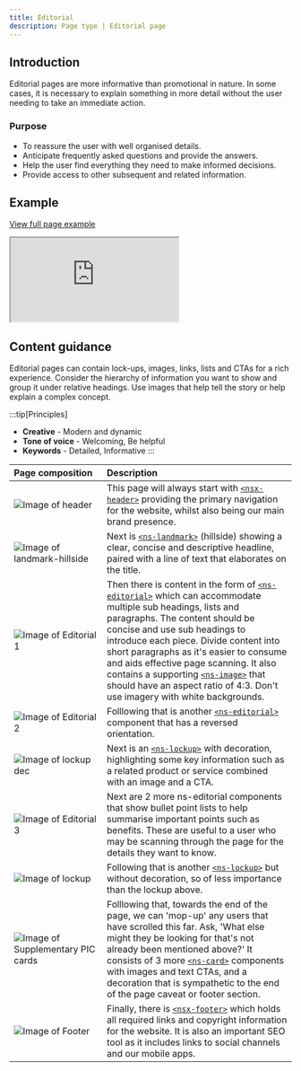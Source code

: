 ```yaml
---
title: Editorial
description: Page type | Editorial page
---
```


## Introduction

Editorial pages are more informative than promotional in nature. In some cases, it is necessary to explain something in more detail without the user needing to take an immediate action.

### Purpose

- To reassure the user with well organised details.
- Anticipate frequently asked questions and provide the answers.
- Help the user find everything they need to make informed decisions.
- Provide access to other subsequent and related information.

## Example

<div class="storybook-embed page">
  <p><a href="https://www.britishgas.co.uk/nucleus/demo/iframe.html?id=examples-page-types--editorial&amp;viewMode=story">View full page example</a></p>
  <iframe src="https://www.britishgas.co.uk/nucleus/demo/iframe.html?id=examples-page-types--editorial&amp;viewMode=story&amp;nav=0" title="Nucleus: examples-page-types--editorial" sandbox="allow-forms allow-modals allow-popups allow-presentation allow-same-origin allow-scripts"></iframe>
</div>

## Content guidance

Editorial pages can contain lock-ups, images, links, lists and CTAs for a rich experience. Consider the hierarchy of information you want to show and group it under relative headings. Use images that help tell the story or help explain a complex concept.

:::tip[Principles]
- **Creative** - Modern and dynamic
- **Tone of voice** - Welcoming, Be helpful
- **Keywords** - Detailed, Informative
:::

| Page&nbsp;composition | Description |
| :--- | :--- |
| ![Image of header](../../../assets/page-types/editorial/header.webp) | This page will always start with [`<nsx-header>`](/components/nsx-header) providing the primary navigation for the website, whilst also being our main brand presence. |
| ![Image of landmark-hillside](../../../assets/page-types/editorial/landmark.webp) | Next is [`<ns-landmark>`](/components/ns-landmark) (hillside) showing a clear, concise and descriptive headline, paired with a line of text that elaborates on the title. |
| ![Image of Editorial 1](../../../assets/page-types/editorial/editorial-1.webp) | Then there is content in the form of [`<ns-editorial>`](/components/ns-editorial) which can accommodate multiple sub headings, lists and paragraphs. The content should be concise and use sub headings to introduce each piece. Divide content into short paragraphs as it's easier to consume and aids effective page scanning. It also contains a supporting [`<ns-image>`](/components/nsx-footer) that should have an aspect ratio of 4:3. Don't use imagery with white backgrounds. |
| ![Image of Editorial 2](../../../assets/page-types/editorial/editorial-2.webp) | Folllowing that is another [`<ns-editorial>`](/components/ns-editorial) component that has a reversed orientation. |
| ![Image of lockup dec](../../../assets/page-types/editorial/lockup-1.webp) | Next is an [`<ns-lockup>`](/components/ns-lockup) with decoration, highlighting some key information such as a related product or service combined with an image and a CTA. |
| ![Image of Editorial 3](../../../assets/page-types/editorial/editorial-3.webp) | Next are 2 more ns-editorial components that show bullet point lists to help summarise important points such as benefits. These are useful to a user who may be scanning through the page for the details they want to know. |
| ![Image of lockup](../../../assets/page-types/editorial/lockup-2.webp) | Following that is another [`<ns-lockup>`](/components/ns-lockup) but without decoration, so of less importance than the lockup above. |
| ![Image of Supplementary PIC cards](../../../assets/page-types/editorial/cards.webp) | Folllowing that, towards the end of the page, we can 'mop-up' any users that have scrolled this far. Ask, 'What else might they be looking for that's not already been mentioned above?' It consists of 3 more [`<ns-card>`](/components/ns-card) components with images and text CTAs, and a decoration that is sympathetic to the end of the page caveat or footer section. |
| ![Image of Footer](../../../assets/page-types/editorial/footer.webp) | Finally, there is [`<nsx-footer>`](/components/nsx-footer) which holds all required links and copyright information for the website. It is also an important SEO tool as it includes links to social channels and our mobile apps. |
